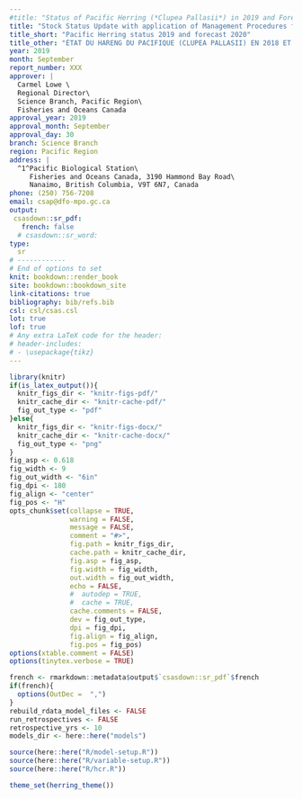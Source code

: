 ```yaml
---
#title: "Status of Pacific Herring (*Clupea Pallasii*) in 2019 and Forecast for 2020"
title: "Stock Status Update with application of Management Procedures for BC Pacific Herring (*Clupea pallasii*): 2019 Status and 2020 Forecast"
title_short: "Pacific Herring status 2019 and forecast 2020"
title_other: "ÉTAT DU HARENG DU PACIFIQUE (CLUPEA PALLASII) EN 2018 ET PRÉVISIONS POUR 2019"
year: 2019
month: September
report_number: XXX
approver: |
  Carmel Lowe \
  Regional Director\
  Science Branch, Pacific Region\
  Fisheries and Oceans Canada
approval_year: 2019
approval_month: September
approval_day: 30
branch: Science Branch
region: Pacific Region
address: |
  ^1^Pacific Biological Station\
     Fisheries and Oceans Canada, 3190 Hammond Bay Road\
     Nanaimo, British Columbia, V9T 6N7, Canada
phone: (250) 756-7208
email: csap@dfo-mpo.gc.ca
output:
 csasdown::sr_pdf:
   french: false
  # csasdown::sr_word:
type:
  sr
# ------------
# End of options to set
knit: bookdown::render_book
site: bookdown::bookdown_site
link-citations: true
bibliography: bib/refs.bib
csl: csl/csas.csl
lot: true
lof: true
# Any extra LaTeX code for the header:
# header-includes:
# - \usepackage{tikz}
---
```


```r
library(knitr)
if(is_latex_output()){
  knitr_figs_dir <- "knitr-figs-pdf/"
  knitr_cache_dir <- "knitr-cache-pdf/"
  fig_out_type <- "pdf"
}else{
  knitr_figs_dir <- "knitr-figs-docx/"
  knitr_cache_dir <- "knitr-cache-docx/"
  fig_out_type <- "png"
}
fig_asp <- 0.618
fig_width <- 9
fig_out_width <- "6in"
fig_dpi <- 180
fig_align <- "center"
fig_pos <- "H"
opts_chunk$set(collapse = TRUE,
               warning = FALSE,
               message = FALSE,
               comment = "#>",
               fig.path = knitr_figs_dir,
               cache.path = knitr_cache_dir,
               fig.asp = fig_asp,
               fig.width = fig_width,
               out.width = fig_out_width,
               echo = FALSE,
               #  autodep = TRUE,
               #  cache = TRUE,
               cache.comments = FALSE,
               dev = fig_out_type,
               dpi = fig_dpi,
               fig.align = fig_align,
               fig.pos = fig_pos)
options(xtable.comment = FALSE)
options(tinytex.verbose = TRUE)
```

```r
french <- rmarkdown::metadata$output$`csasdown::sr_pdf`$french
if(french){
  options(OutDec =  ",")
}
rebuild_rdata_model_files <- FALSE
run_retrospectives <- FALSE
retrospective_yrs <- 10
models_dir <- here::here("models")

source(here::here("R/model-setup.R"))
source(here::here("R/variable-setup.R"))
source(here::here("R/hcr.R"))

theme_set(herring_theme())
```
